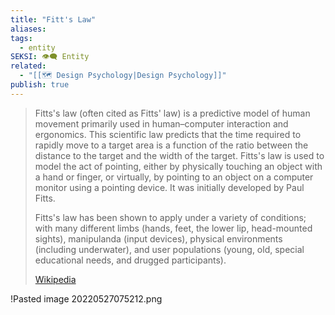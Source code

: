 ```yaml
---
title: "Fitt's Law"
aliases: 
tags:
  - entity
SEKSI: 👁️‍🗨️ Entity
related:
  - "[[🗺️ Design Psychology|Design Psychology]]"
publish: true
---
```



> Fitts's law (often cited as Fitts' law) is a predictive model of human movement primarily used in human–computer interaction and ergonomics. This scientific law predicts that the time required to rapidly move to a target area is a function of the ratio between the distance to the target and the width of the target. Fitts's law is used to model the act of pointing, either by physically touching an object with a hand or finger, or virtually, by pointing to an object on a computer monitor using a pointing device. It was initially developed by Paul Fitts.
>
> Fitts's law has been shown to apply under a variety of conditions; with many different limbs (hands, feet, the lower lip, head-mounted sights), manipulanda (input devices), physical environments (including underwater), and user populations (young, old, special educational needs, and drugged participants).
>
> [Wikipedia](https://en.wikipedia.org/wiki/Fitts's%20law)


!<Link href="/c/pasted-image-20220527075212png" className="text-[var(--color-primary)] hover:underline hover:text-[var(--color-secondary)] transition-colors font-medium">Pasted image 20220527075212.png</Link>
